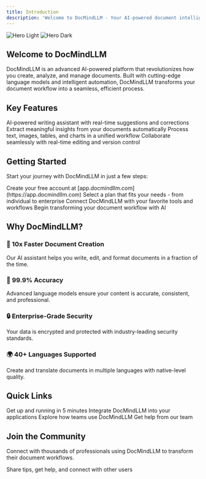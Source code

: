 ```yaml
---
title: Introduction
description: 'Welcome to DocMindLLM - Your AI-powered document intelligence platform'
---
```


<img
  className="block dark:hidden"
  src="/images/hero-light.svg"
  alt="Hero Light"
/>
<img
  className="hidden dark:block"
  src="/images/hero-dark.svg"
  alt="Hero Dark"
/>

## Welcome to DocMindLLM

DocMindLLM is an advanced AI-powered platform that revolutionizes how you create, analyze, and manage documents. Built with cutting-edge language models and intelligent automation, DocMindLLM transforms your document workflow into a seamless, efficient process.

## Key Features

<CardGroup cols={2}>
  <Card
    title="SmartEditor Pro"
    icon="pen-to-square"
    href="/features/smart-editor"
  >
    AI-powered writing assistant with real-time suggestions and corrections
  </Card>
  <Card
    title="DataInsight Engine"
    icon="chart-line"
    href="/features/data-insight"
  >
    Extract meaningful insights from your documents automatically
  </Card>
  <Card
    title="MultiModal Processor"
    icon="images"
    href="/features/multimodal"
  >
    Process text, images, tables, and charts in a unified workflow
  </Card>
  <Card
    title="TeamSpace"
    icon="users"
    href="/features/teamspace"
  >
    Collaborate seamlessly with real-time editing and version control
  </Card>
</CardGroup>

## Getting Started

Start your journey with DocMindLLM in just a few steps:

<Steps>
  <Step title="Sign Up">
    Create your free account at [app.docmindllm.com](https://app.docmindllm.com)
  </Step>
  <Step title="Choose Your Plan">
    Select a plan that fits your needs - from individual to enterprise
  </Step>
  <Step title="Install Integrations">
    Connect DocMindLLM with your favorite tools and workflows
  </Step>
  <Step title="Start Creating">
    Begin transforming your document workflow with AI
  </Step>
</Steps>

## Why DocMindLLM?

### 🚀 10x Faster Document Creation
Our AI assistant helps you write, edit, and format documents in a fraction of the time.

### 🎯 99.9% Accuracy
Advanced language models ensure your content is accurate, consistent, and professional.

### 🔒 Enterprise-Grade Security
Your data is encrypted and protected with industry-leading security standards.

### 🌍 40+ Languages Supported
Create and translate documents in multiple languages with native-level quality.

## Quick Links

<CardGroup cols={2}>
  <Card title="Quick Start Guide" icon="rocket" href="/quickstart">
    Get up and running in 5 minutes
  </Card>
  <Card title="API Documentation" icon="code" href="/api-reference/introduction">
    Integrate DocMindLLM into your applications
  </Card>
  <Card title="Use Cases" icon="lightbulb" href="/use-cases">
    Explore how teams use DocMindLLM
  </Card>
  <Card title="Support" icon="life-ring" href="/support">
    Get help from our team
  </Card>
</CardGroup>

## Join the Community

Connect with thousands of professionals using DocMindLLM to transform their document workflows.

<Card title="Join our Slack Community" icon="slack" href="https://docmindllm.com/slack">
  Share tips, get help, and connect with other users
</Card>